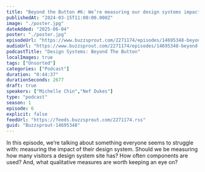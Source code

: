 ```yaml
---
title: "Beyond the Button #6: We’re measuring our design systems impact, right?"
publishedAt: "2024-03-15T11:00:00.000Z"
image: "./poster.jpg"
dateAdded: "2025-06-04"
poster: "./poster.jpg"
episodeUrl: "https://www.buzzsprout.com/2271174/episodes/14695348-beyond-the-button-6-we-re-measuring-our-design-systems-impact-right.mp3"
audioUrl: "https://www.buzzsprout.com/2271174/episodes/14695348-beyond-the-button-6-we-re-measuring-our-design-systems-impact-right.mp3"
podcastTitle: "Design Systems: Beyond The Button"
localImages: true
tags: ["Unsorted"]
categories: ["Podcast"]
duration: "0:44:37"
durationSeconds: 2677
draft: true
speakers: ["Michelle Chin","Nef Dukes"]
type: "podcast"
season: 1
episode: 6
explicit: false
feedUrl: "https://feeds.buzzsprout.com/2271174.rss"
guid: "Buzzsprout-14695348"
---
```

In this episode, we’re talking about something everyone seems to struggle with: measuring the impact of their design system. Should we be measuring how many visitors a design system site has? How often components are used? And, what qualitative measures are worth keeping an eye on?
